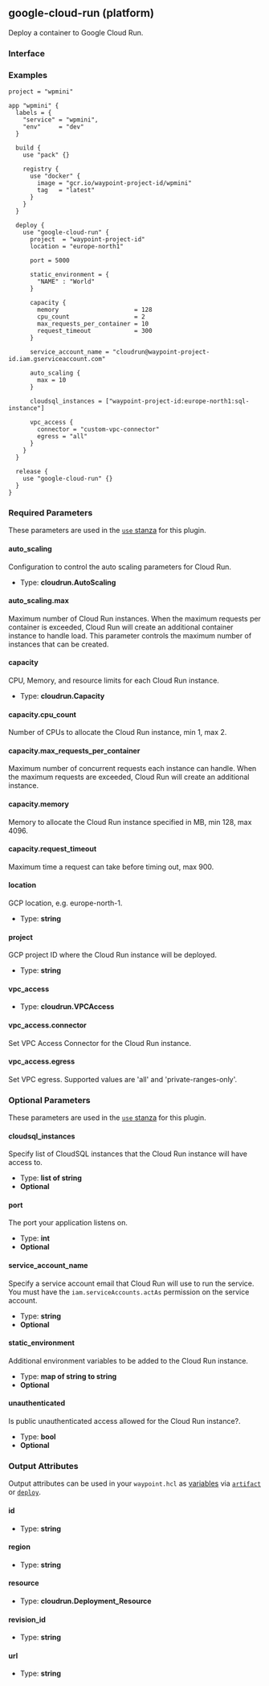 ## google-cloud-run (platform)

Deploy a container to Google Cloud Run.

### Interface

### Examples

```hcl
project = "wpmini"

app "wpmini" {
  labels = {
    "service" = "wpmini",
    "env"     = "dev"
  }

  build {
    use "pack" {}

    registry {
      use "docker" {
        image = "gcr.io/waypoint-project-id/wpmini"
        tag   = "latest"
      }
    }
  }

  deploy {
    use "google-cloud-run" {
      project  = "waypoint-project-id"
      location = "europe-north1"

      port = 5000

      static_environment = {
        "NAME" : "World"
      }

      capacity {
        memory                     = 128
        cpu_count                  = 2
        max_requests_per_container = 10
        request_timeout            = 300
      }

	  service_account_name = "cloudrun@waypoint-project-id.iam.gserviceaccount.com"

      auto_scaling {
        max = 10
      }

      cloudsql_instances = ["waypoint-project-id:europe-north1:sql-instance"]

      vpc_access {
        connector = "custom-vpc-connector"
        egress = "all"
      }
    }
  }

  release {
    use "google-cloud-run" {}
  }
}
```

### Required Parameters

These parameters are used in the [`use` stanza](/docs/waypoint-hcl/use) for this plugin.

#### auto_scaling

Configuration to control the auto scaling parameters for Cloud Run.

- Type: **cloudrun.AutoScaling**

#### auto_scaling.max

Maximum number of Cloud Run instances. When the maximum requests per container is exceeded, Cloud Run will create an additional container instance to handle load.
This parameter controls the maximum number of instances that can be created.

#### capacity

CPU, Memory, and resource limits for each Cloud Run instance.

- Type: **cloudrun.Capacity**

#### capacity.cpu_count

Number of CPUs to allocate the Cloud Run instance, min 1, max 2.

#### capacity.max_requests_per_container

Maximum number of concurrent requests each instance can handle. When the maximum requests are exceeded, Cloud Run will create an additional instance.

#### capacity.memory

Memory to allocate the Cloud Run instance specified in MB, min 128, max 4096.

#### capacity.request_timeout

Maximum time a request can take before timing out, max 900.

#### location

GCP location, e.g. europe-north-1.

- Type: **string**

#### project

GCP project ID where the Cloud Run instance will be deployed.

- Type: **string**

#### vpc_access

- Type: **cloudrun.VPCAccess**

#### vpc_access.connector

Set VPC Access Connector for the Cloud Run instance.

#### vpc_access.egress

Set VPC egress. Supported values are 'all' and 'private-ranges-only'.

### Optional Parameters

These parameters are used in the [`use` stanza](/docs/waypoint-hcl/use) for this plugin.

#### cloudsql_instances

Specify list of CloudSQL instances that the Cloud Run instance will have access to.

- Type: **list of string**
- **Optional**

#### port

The port your application listens on.

- Type: **int**
- **Optional**

#### service_account_name

Specify a service account email that Cloud Run will use to run the service. You must have the `iam.serviceAccounts.actAs` permission on the service account.

- Type: **string**
- **Optional**

#### static_environment

Additional environment variables to be added to the Cloud Run instance.

- Type: **map of string to string**
- **Optional**

#### unauthenticated

Is public unauthenticated access allowed for the Cloud Run instance?.

- Type: **bool**
- **Optional**

### Output Attributes

Output attributes can be used in your `waypoint.hcl` as [variables](/docs/waypoint-hcl/variables) via [`artifact`](/docs/waypoint-hcl/variables/artifact) or [`deploy`](/docs/waypoint-hcl/variables/deploy).

#### id

- Type: **string**

#### region

- Type: **string**

#### resource

- Type: **cloudrun.Deployment_Resource**

#### revision_id

- Type: **string**

#### url

- Type: **string**
